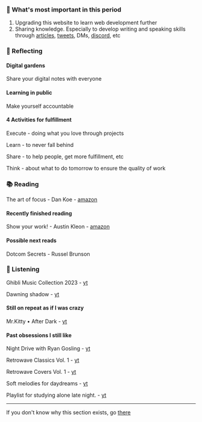 ### 💠 What's most important in this period
1. Upgrading this website to learn web development further
2. Sharing knowledge. Especially to develop writing and speaking skills through [articles](https://edondigital.netlify.app/blog), [tweets](https://twitter.com/edondigital), DMs, [discord](https://discord.gg/QyeNQPa3tY), etc


### 💭 Reflecting
#### Digital gardens
Share your digital notes with everyone
#### Learning in public
Make yourself accountable
#### 4 Activities for fulfillment
Execute - doing what you love through projects

Learn - to never fall behind

Share - to help people, get more fulfillment, etc

Think - about what to do tomorrow to ensure the quality of work


### 📚 Reading
The art of focus - Dan Koe - [amazon](https://www.amazon.com/Art-Focus-Meaning-Reinvent-Yourself/dp/B0CR4CH13L/ref=sr_1_1?dib=eyJ2IjoiMSJ9.FIX5o-8K_PKvoisnjAWJxNrOVs1ybltZV2KUvsn7bNhtrxaH-SZaRjESlSmKL6_exgH4C112yu2b-hUPpbtMKFBfgDgi1PxLj3L4ntjdyfoaUocDcxV-34Khso7tRvGB-_7rgEKRnsE7BhPuR51Jq5gbvfpJ3rDgGU3UKBUijgMzZP8khrcCB2_sK-WT9fiBi1CUaFovLWLTW6vZQeVSQMwGeMoG9R3-7LdgbND0D9k.sYJL7IFly0qdTrSAMR_F2ntT5vF14IvMVfWVmO19YJ4&dib_tag=se&keywords=the+art+of+focus+dan+koe&sr=8-1)
#### Recently finished reading
Show your work! - Austin Kleon - [amazon](https://www.amazon.com/Show-Your-Work-Creativity-Discovered/dp/076117897X/ref=sr_1_1?__mk_it_IT=%C3%85M%C3%85%C5%BD%C3%95%C3%91&keywords=show+your+work&sr=8-1)
#### Possible next reads
Dotcom Secrets - Russel Brunson


### 🎵 Listening
Ghibli Music Collection 2023 - [yt](https://www.youtube.com/watch?v=Sx4xVyXHl60)

Dawning shadow - [yt](https://www.youtube.com/watch?v=y6iRMgYWqsg)

#### Still on repeat as if I was crazy
Mr.Kitty • After Dark - [yt](https://www.youtube.com/watch?v=As3LGNTlPQ0)

#### Past obsessions I still like

Night Drive with Ryan Gosling - [yt](https://www.youtube.com/watch?v=0MKj01Et9t8)

Retrowave Classics Vol. 1 - [yt](https://www.youtube.com/watch?v=ssOmYzEq7VY)

Retrowave Covers Vol. 1 - [yt](https://www.youtube.com/watch?v=Rzzpy930SII)

Soft melodies for daydreams - [yt](https://www.youtube.com/watch?v=xm0zT8Sim3c)

Playlist for studying alone late night. - [yt](https://www.youtube.com/watch?v=SxNVMMBA7CI)

---

If you don't know why this section exists, go [there](https://nownownow.com/about)